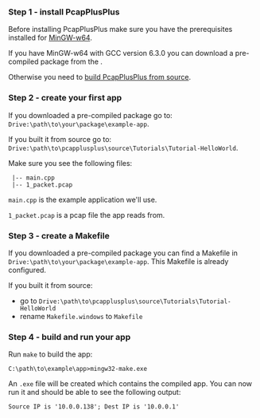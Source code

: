 
### Step 1 - install PcapPlusPlus

Before installing PcapPlusPlus make sure you have the prerequisites installed for [MinGW-w64](./install/mingw#prerequisites).

If you have MinGW-w64 with GCC version 6.3.0 you can download a pre-compiled package from the <ReleaseLink/>.

Otherwise you need to [build PcapPlusPlus from source](./install/mingw).

### Step 2 - create your first app

If you downloaded a pre-compiled package go to: `Drive:\path\to\your\package\example-app`.

If you built it from source go to: `Drive:\path\to\pcapplusplus\source\Tutorials\Tutorial-HelloWorld`.

Make sure you see the following files:

```shell
 |-- main.cpp
 |-- 1_packet.pcap
```

`main.cpp` is the example application we'll use.

`1_packet.pcap` is a pcap file the app reads from.

### Step 3 - create a Makefile

If you downloaded a pre-compiled package you can find a Makefile in `Drive:\path\to\your\package\example-app`. This Makefile is already configured.

If you built it from source:

- go to `Drive:\path\to\pcapplusplus\source\Tutorials\Tutorial-HelloWorld`
- rename `Makefile.windows` to `Makefile`

### Step 4 - build and run your app

Run `make` to build the app:

```shell
C:\path\to\example\app>mingw32-make.exe
```

An `.exe` file will be created which contains the compiled app. You can now run it and should be able to see the following output:

```shell
Source IP is '10.0.0.138'; Dest IP is '10.0.0.1'
```

